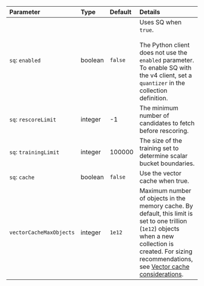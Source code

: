 | Parameter               | Type    | Default | Details                                                                                                                                                                                                                                                                                 |
| :---------------------- | :------ | :------ | :-------------------------------------------------------------------------------------------------------------------------------------------------------------------------------------------------------------------------------------------------------------------------------------- |
| `sq`: `enabled`         | boolean | `false` | Uses SQ when `true`. <br/><br/> The Python client does not use the `enabled` parameter. To enable SQ with the v4 client, set a `quantizer` in the collection definition.                                                                                                             |
| `sq`: `rescoreLimit`    | integer | -1      | The minimum number of candidates to fetch before rescoring.                                                                                                                                                                                                                             |
| `sq`: `trainingLimit`   | integer | 100000  | The size of the training set to determine scalar bucket boundaries.                                                                                                                                                                                                                     |
| `sq`: `cache`           | boolean | `false` | Use the vector cache when true.                                                                                                                                                                                                                                                         |
| `vectorCacheMaxObjects` | integer | `1e12`  | Maximum number of objects in the memory cache. By default, this limit is set to one trillion (`1e12`) objects when a new collection is created. For sizing recommendations, see [Vector cache considerations](/weaviate/concepts/vector-index#vector-cache-considerations). |
